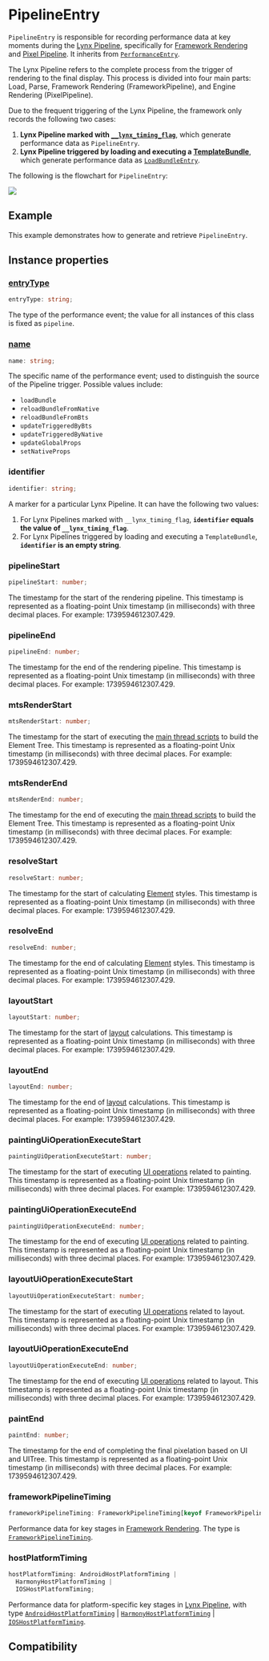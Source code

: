 
# PipelineEntry

`PipelineEntry` is responsible for recording performance data at key moments during the [Lynx Pipeline](/guide/spec#lynx-pipeline), specifically for [Framework Rendering](/guide/spec#framework-rendering) and [Pixel Pipeline](/guide/spec#pixel-pipeline). It inherits from [`PerformanceEntry`](../performance-entry).

The Lynx Pipeline refers to the complete process from the trigger of rendering to the final display. This process is divided into four main parts: Load, Parse, Framework Rendering (FrameworkPipeline), and Engine Rendering (PixelPipeline).

Due to the frequent triggering of the Lynx Pipeline, the framework only records the following two cases:

1. **Lynx Pipeline marked with [`__lynx_timing_flag`](/guide/performance/metrics/timing-flag)**, which generate performance data as `PipelineEntry`.
2. **Lynx Pipeline triggered by loading and executing a [TemplateBundle](/api/lynx-native-api/template-bundle)**, which generate performance data as [`LoadBundleEntry`](/api/lynx-api/performance-api/performance-entry/load-bundle-entry).

The following is the flowchart for `PipelineEntry`:

<img src="https://lf-lynx.tiktok-cdns.com/obj/lynx-artifacts-oss-sg/lynx-website/assets/doc/pipeline-entry.png" />

## Example

This example demonstrates how to generate and retrieve `PipelineEntry`.


<Go
  example="performance-api"
  defaultFile="src/pipeline-entry/index.tsx"
  defaultEntryFile="dist/pipeline-entry.lynx.bundle"
  img="https://lf-lynx.tiktok-cdns.com/obj/lynx-artifacts-oss-sg/plugin/static/exmaple-pipeline-entry-new.png"
  entry="src/pipeline-entry"
  highlight="{11-21,34}"
/>

## Instance properties

### [entryType](/api/lynx-api/performance-api/performance-entry#entryType)

```ts
entryType: string;
```

The type of the performance event; the value for all instances of this class is fixed as `pipeline`.

### [name](/api/lynx-api/performance-api/performance-entry#name)

```ts
name: string;
```

The specific name of the performance event; used to distinguish the source of the Pipeline trigger. Possible values include:

- `loadBundle`
- `reloadBundleFromNative`
- `reloadBundleFromBts`
- `updateTriggeredByBts`
- `updateTriggeredByNative`
- `updateGlobalProps`
- `setNativeProps`

### identifier

```ts
identifier: string;
```

A marker for a particular Lynx Pipeline. It can have the following two values:

1. For Lynx Pipelines marked with `__lynx_timing_flag`, **`identifier` equals the value of `__lynx_timing_flag`**.
2. For Lynx Pipelines triggered by loading and executing a `TemplateBundle`, **`identifier` is an empty string**.

### pipelineStart

```ts
pipelineStart: number;
```

The timestamp for the start of the rendering pipeline. This timestamp is represented as a floating-point Unix timestamp (in milliseconds) with three decimal places. For example: 1739594612307.429.

### pipelineEnd

```ts
pipelineEnd: number;
```

The timestamp for the end of the rendering pipeline. This timestamp is represented as a floating-point Unix timestamp (in milliseconds) with three decimal places. For example: 1739594612307.429.

### mtsRenderStart

```ts
mtsRenderStart: number;
```

The timestamp for the start of executing the [main thread scripts](/guide/spec#main-thread-script-or-mts) to build the Element Tree. This timestamp is represented as a floating-point Unix timestamp (in milliseconds) with three decimal places. For example: 1739594612307.429.

### mtsRenderEnd

```ts
mtsRenderEnd: number;
```

The timestamp for the end of executing the [main thread scripts](/guide/spec#main-thread-script-or-mts) to build the Element Tree. This timestamp is represented as a floating-point Unix timestamp (in milliseconds) with three decimal places. For example: 1739594612307.429.

### resolveStart

```ts
resolveStart: number;
```

The timestamp for the start of calculating [Element](/guide/spec#element) styles. This timestamp is represented as a floating-point Unix timestamp (in milliseconds) with three decimal places. For example: 1739594612307.429.

### resolveEnd

```ts
resolveEnd: number;
```

The timestamp for the end of calculating [Element](/guide/spec#element) styles. This timestamp is represented as a floating-point Unix timestamp (in milliseconds) with three decimal places. For example: 1739594612307.429.

### layoutStart

```ts
layoutStart: number;
```

The timestamp for the start of [layout](/guide/spec#layout) calculations. This timestamp is represented as a floating-point Unix timestamp (in milliseconds) with three decimal places. For example: 1739594612307.429.

### layoutEnd

```ts
layoutEnd: number;
```

The timestamp for the end of [layout](/guide/spec#layout) calculations. This timestamp is represented as a floating-point Unix timestamp (in milliseconds) with three decimal places. For example: 1739594612307.429.

### paintingUiOperationExecuteStart

```ts
paintingUiOperationExecuteStart: number;
```

The timestamp for the start of executing [UI operations](/guide/spec#ui-op) related to painting. This timestamp is represented as a floating-point Unix timestamp (in milliseconds) with three decimal places. For example: 1739594612307.429.

### paintingUiOperationExecuteEnd

```ts
paintingUiOperationExecuteEnd: number;
```

The timestamp for the end of executing [UI operations](/guide/spec#ui-op) related to painting. This timestamp is represented as a floating-point Unix timestamp (in milliseconds) with three decimal places. For example: 1739594612307.429.

### layoutUiOperationExecuteStart

```ts
layoutUiOperationExecuteStart: number;
```

The timestamp for the start of executing [UI operations](/guide/spec#ui-op) related to layout. This timestamp is represented as a floating-point Unix timestamp (in milliseconds) with three decimal places. For example: 1739594612307.429.

### layoutUiOperationExecuteEnd

```ts
layoutUiOperationExecuteEnd: number;
```

The timestamp for the end of executing [UI operations](/guide/spec#ui-op) related to layout. This timestamp is represented as a floating-point Unix timestamp (in milliseconds) with three decimal places. For example: 1739594612307.429.

### paintEnd

```ts
paintEnd: number;
```

The timestamp for the end of completing the final pixelation based on UI and UITree. This timestamp is represented as a floating-point Unix timestamp (in milliseconds) with three decimal places. For example: 1739594612307.429.

### frameworkPipelineTiming

```ts
frameworkPipelineTiming: FrameworkPipelineTiming[keyof FrameworkPipelineTiming];
```

Performance data for key stages in [Framework Rendering](/guide/spec#framework-rendering). The type is [`FrameworkPipelineTiming`](/api/lynx-api/performance-api/framework-pipeline-timing).

### hostPlatformTiming

```ts
hostPlatformTiming: AndroidHostPlatformTiming |
  HarmonyHostPlatformTiming |
  IOSHostPlatformTiming;
```

Performance data for platform-specific key stages in [Lynx Pipeline](/guide/spec#lynx-pipeline), with type [`AndroidHostPlatformTiming`](/api/lynx-api/performance-api/host-platform-timing/android-host-platform-timing) | [`HarmonyHostPlatformTiming`](/api/lynx-api/performance-api/host-platform-timing/harmony-host-platform-timing) | [`IOSHostPlatformTiming`](/api/lynx-api/performance-api/host-platform-timing/ios-host-platform-timing).

## Compatibility


<LegacyCompatTable metadata="lynx-api/performance-api/performance-entry/pipeline-entry" />
